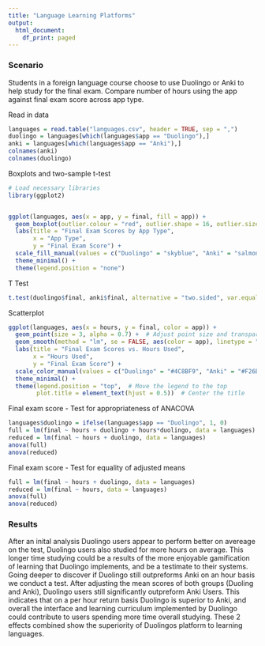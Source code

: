 ---
title: "Language Learning Platforms"
output:
  html_document:
    df_print: paged
---
### Scenario

Students in a foreign language course choose to use
Duolingo or Anki to help study for the final exam. Compare number
of hours using the app against final exam score across app type.


Read in data

```{r}
languages = read.table("languages.csv", header = TRUE, sep = ",")
duolingo = languages[which(languages$app == "Duolingo"),]
anki = languages[which(languages$app == "Anki"),]
colnames(anki)
colnames(duolingo)
```

Boxplots and two-sample t-test

```{r}
# Load necessary libraries
library(ggplot2)


ggplot(languages, aes(x = app, y = final, fill = app)) +
  geom_boxplot(outlier.colour = "red", outlier.shape = 16, outlier.size = 2) +
  labs(title = "Final Exam Scores by App Type",
       x = "App Type",
       y = "Final Exam Score") +
  scale_fill_manual(values = c("Duolingo" = "skyblue", "Anki" = "salmon")) +
  theme_minimal() +
  theme(legend.position = "none")

```

T Test

```{r}
t.test(duolingo$final, anki$final, alternative = "two.sided", var.equal = FALSE)
```

Scatterplot

```{r}
ggplot(languages, aes(x = hours, y = final, color = app)) +
  geom_point(size = 3, alpha = 0.7) +  # Adjust point size and transparency
  geom_smooth(method = "lm", se = FALSE, aes(color = app), linetype = "solid") +  # Add solid regression lines
  labs(title = "Final Exam Scores vs. Hours Used",
       x = "Hours Used",
       y = "Final Exam Score") +
  scale_color_manual(values = c("Duolingo" = "#4C8BF9", "Anki" = "#F26B6B")) +  # Softer colors
  theme_minimal() +
  theme(legend.position = "top",  # Move the legend to the top
        plot.title = element_text(hjust = 0.5))  # Center the title
```

Final exam score - Test for appropriateness of ANACOVA

```{r}
languages$duolingo = ifelse(languages$app == "Duolingo", 1, 0)
full = lm(final ~ hours + duolingo + hours*duolingo, data = languages)
reduced = lm(final ~ hours + duolingo, data = languages)
anova(full)
anova(reduced)
```

Final exam score - Test for equality of adjusted means

```{r}
full = lm(final ~ hours + duolingo, data = languages)
reduced = lm(final ~ hours, data = languages)
anova(full)
anova(reduced)
```


### Results 

After an inital analysis Duolingo users appear to perform better on avereage on the test, Duolingo users also studied for more hours on average.  This longer time studying could be a results of the more enjoyable gamification of learning that Duolingo implements, and be a testimate to their systems.  Going deeper to discover if Duolingo still outpreforms Anki on an hour basis we conduct a test.  After adjusting the mean scores of both groups (Duoling and Anki), Duolingo users still significantly outpreform Anki Users.  This indicates that on a per hour return basis Duolingo is superior to Anki, and overall the interface and learning curriculum implemented by Duolingo could contribute to users spending more time overall studying.  These 2 effects combined show the superiority of Duolingos platform to learning languages.
